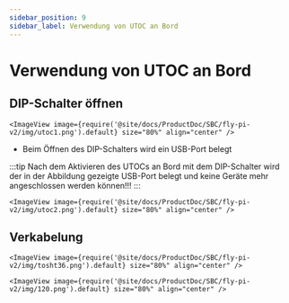 ```yaml
---
sidebar_position: 9
sidebar_label: Verwendung von UTOC an Bord
---
```



# Verwendung von UTOC an Bord

## DIP-Schalter öffnen

    <ImageView image={require('@site/docs/ProductDoc/SBC/fly-pi-v2/img/utoc1.png').default} size="80%" align="center" />

* Beim Öffnen des DIP-Schalters wird ein USB-Port belegt

:::tip
Nach dem Aktivieren des UTOCs an Bord mit dem DIP-Schalter wird der in der Abbildung gezeigte USB-Port belegt und keine Geräte mehr angeschlossen werden können!!!
:::

    <ImageView image={require('@site/docs/ProductDoc/SBC/fly-pi-v2/img/utoc2.png').default} size="80%" align="center" />

## Verkabelung

    <ImageView image={require('@site/docs/ProductDoc/SBC/fly-pi-v2/img/tosht36.png').default} size="80%" align="center" />

    <ImageView image={require('@site/docs/ProductDoc/SBC/fly-pi-v2/img/120.png').default} size="80%" align="center" />